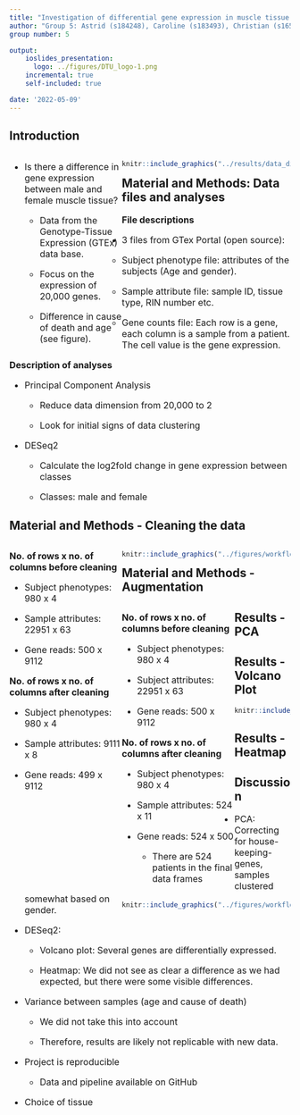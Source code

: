 ```yaml
---
title: "Investigation of differential gene expression in muscle tissue among men and women"
author: "Group 5: Astrid (s184248), Caroline (s183493), Christian (s165476), Frederik (s184260) and Nils (s220672)"
group number: 5

output: 
    ioslides_presentation:
      logo: ../figures/DTU_logo-1.png 
    incremental: true
    self-included: true

date: '2022-05-09'
---
```


## Introduction

<div style="float: left; width: 40%;">
<font size="3">

- Is there a difference in gene expression between male and female muscle tissue?

  - Data from the Genotype-Tissue Expression (GTEx) data base.
  
  - Focus on the expression of 20,000 genes. 
  
  - Difference in cause of death and age (see figure).
  
</font>
</div>

<div style="float: right; width: 60%;">
```r
knitr::include_graphics("../results/data_distributions.png")
```
</div>

## Material and Methods: Data files and analyses
<font size="3"> 
**File descriptions**

- 3 files from GTex Portal (open source):

  - Subject phenotype file: attributes of the subjects (Age and gender).
    
  - Sample attribute file: sample ID, tissue type, RIN number etc.
    
  - Gene counts file: Each row is a gene, each column is a sample from a patient. The cell value is the gene expression.

**Description of analyses**

- Principal Component Analysis

  - Reduce data dimension from 20,000 to 2
  
  - Look for initial signs of data clustering
  
- DESeq2

  - Calculate the log2fold change in gene expression between classes
  
  - Classes: male and female
  
</font>

## Material and Methods - Cleaning the data 

<div style="float: left; width: 40%;">
<font size="3"> 
**No. of rows x no. of columns before cleaning**

- Subject phenotypes: 980 x 4

- Sample attributes: 22951 x 63

- Gene reads: 500 x 9112

**No. of rows x no. of columns after cleaning**

- Subject phenotypes: 980 x 4

- Sample attributes: 9111 x 8

- Gene reads: 499 x 9112

</font>
</div>

<div style="float: right; width: 60%;">
```r
knitr::include_graphics("../figures/workflow_clean.png")
```
</div>

## Material and Methods - Augmentation

<div style="float: left; width: 40%;">
<font size="3"> 
**No. of rows x no. of columns before cleaning**

- Subject phenotypes: 980 x 4

- Subject attributes: 22951 x 63

- Gene reads: 500 x 9112

**No. of rows x no. of columns after cleaning**

- Subject phenotypes: 980 x 4

- Sample attributes: 524 x 11

- Gene reads: 524 x 500

  - There are 524 patients in the final data frames
    
</font>
</div>

<div style="float: right; width: 60%;">
```r
knitr::include_graphics("../figures/workflow_aug.png")
```
</div>

## Results - PCA 



## Results - Volcano Plot

```r
knitr::include_graphics("../results/deseq2_volcano_plot.png")
```

## Results - Heatmap


## Discussion
<font size="3">

- PCA: Correcting for house-keeping-genes, samples clustered somewhat based on gender. 

- DESeq2:

  - Volcano plot: Several genes are differentially expressed. 
  
  - Heatmap: We did not see as clear a difference as we had expected, but there were some visible differences. 

- Variance between samples (age and cause of death)

  - We did not take this into account
  
  - Therefore, results are likely not replicable with new data. 
  
- Project is reproducible

  - Data and pipeline available on GitHub

- Choice of tissue
  
</font>
  

